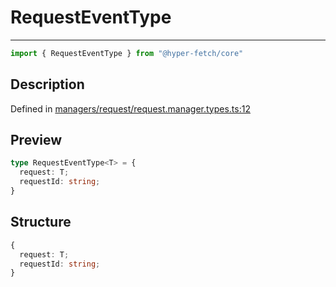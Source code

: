 

# RequestEventType

<div class="api-docs__separator" data-reactroot="">

---

</div><div class="api-docs__import" data-reactroot="">

```ts
import { RequestEventType } from "@hyper-fetch/core"
```

</div><div class="api-docs__section">

## Description

</div><div class="api-docs__description"><span class="api-docs__do-not-parse">



</span></div><p class="api-docs__definition">

Defined in [managers/request/request.manager.types.ts:12](https://github.com/BetterTyped/hyper-fetch/blob/c44d728f/packages/core/src/managers/request/request.manager.types.ts#L12)

</p><div class="api-docs__section">

## Preview

</div><div class="api-docs__preview type">

```ts
type RequestEventType<T> = {
  request: T; 
  requestId: string; 
}
```

</div><div class="api-docs__section">

## Structure

</div><div class="api-docs__returns">

```ts
{
  request: T;
  requestId: string;
}
```

</div>